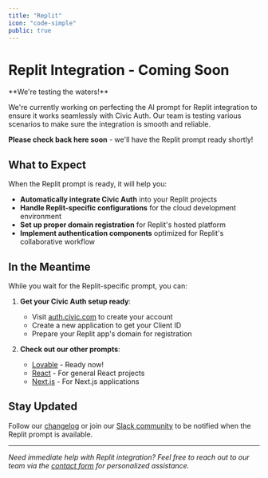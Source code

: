 ```yaml
---
title: "Replit"
icon: "code-simple"
public: true
---
```



# Replit Integration - Coming Soon

<Callout type="info" emoji="🚧">
  **We're testing the waters!**
  
  We're currently working on perfecting the AI prompt for Replit integration to ensure it works seamlessly with Civic Auth. Our team is testing various scenarios to make sure the integration is smooth and reliable.
  
  **Please check back here soon** - we'll have the Replit prompt ready shortly!
</Callout>

## What to Expect

When the Replit prompt is ready, it will help you:

- **Automatically integrate Civic Auth** into your Replit projects
- **Handle Replit-specific configurations** for the cloud development environment
- **Set up proper domain registration** for Replit's hosted platform
- **Implement authentication components** optimized for Replit's collaborative workflow

## In the Meantime

While you wait for the Replit-specific prompt, you can:

1. **Get your Civic Auth setup ready**:
   - Visit [auth.civic.com](https://auth.civic.com) to create your account
   - Create a new application to get your Client ID
   - Prepare your Replit app's domain for registration

2. **Check out our other prompts**:
   - [Lovable](/ai-prompts/no-code/lovable) - Ready now!
   - [React](/ai-prompts/react) - For general React projects
   - [Next.js](/ai-prompts/nextjs) - For Next.js applications

## Stay Updated

Follow our [changelog](/overview/changelog) or join our [Slack community](https://join.slack.com/t/civic-developers/shared_invite/zt-37tv9fyo7-aDT43mUjOFQwdQFmfZLTRw) to be notified when the Replit prompt is available.

---

*Need immediate help with Replit integration? Feel free to reach out to our team via the [contact form](https://civickey.typeform.com/req-custom) for personalized assistance.*
